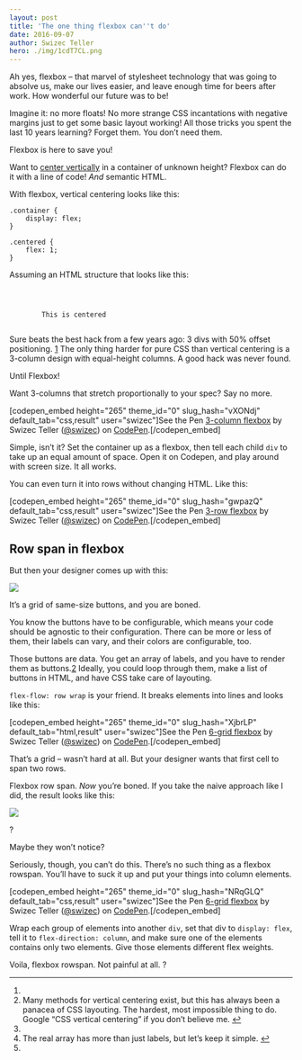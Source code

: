 ```yaml
---
layout: post
title: 'The one thing flexbox can''t do'
date: 2016-09-07
author: Swizec Teller
hero: ./img/1cdT7CL.png
---
```

Ah yes, flexbox – that marvel of stylesheet technology that was going to absolve us, make our lives easier, and leave enough time for beers after work. How wonderful our future was to be!



Imagine it: no more floats! No more strange CSS incantations with negative margins just to get some basic layout working! All those tricks you spent the last 10 years learning? Forget them. You don’t need them.



Flexbox is here to save you!



Want to [center vertically](https://philipwalton.github.io/solved-by-flexbox/demos/vertical-centering/) in a container of unknown height? Flexbox can do it with a line of code! _And_ semantic HTML.



With flexbox, vertical centering looks like this:

```
.container {
	display: flex;
}

.centered {
	flex: 1;
}
```



Assuming an HTML structure that looks like this:

```

	

		This is centered
	
```



Sure beats the best hack from a few years ago: 3 divs with 50% offset positioning. [1](#fn1-11043 "see footnote") The only thing harder for pure CSS than vertical centering is a 3-column design with equal-height columns. A good hack was never found.



Until Flexbox!



Want 3-columns that stretch proportionally to your spec? Say no more.



\[codepen_embed height="265" theme_id="0" slug_hash="vXONdj" default_tab="css,result" user="swizec"]See the Pen [3-column flexbox](http://codepen.io/swizec/pen/vXONdj/) by Swizec Teller ([@swizec](http://codepen.io/swizec)) on [CodePen](http://codepen.io).\[/codepen_embed]



Simple, isn’t it? Set the container up as a flexbox, then tell each child `div` to take up an equal amount of space. Open it on Codepen, and play around with screen size. It all works.



You can even turn it into rows without changing HTML. Like this:



\[codepen_embed height="265" theme_id="0" slug_hash="gwpazQ" default_tab="css,result" user="swizec"]See the Pen [3-row flexbox](http://codepen.io/swizec/pen/gwpazQ/) by Swizec Teller ([@swizec](http://codepen.io/swizec)) on [CodePen](http://codepen.io).\[/codepen_embed]



## Row span in flexbox



But then your designer comes up with this:



![](./img/1cdT7CL.png)



It’s a grid of same-size buttons, and you are boned.



You know the buttons have to be configurable, which means your code should be agnostic to their configuration. There can be more or less of them, their labels can vary, and their colors are configurable, too.



Those buttons are data. You get an array of labels, and you have to render them as buttons.[2](#fn2-11043 "see footnote") Ideally, you could loop through them, make a list of buttons in HTML, and have CSS take care of layouting.



`flex-flow: row wrap` is your friend. It breaks elements into lines and looks like this:



\[codepen_embed height="265" theme_id="0" slug_hash="XjbrLP" default_tab="html,result" user="swizec"]See the Pen [6-grid flexbox](http://codepen.io/swizec/pen/XjbrLP/) by Swizec Teller ([@swizec](http://codepen.io/swizec)) on [CodePen](http://codepen.io).\[/codepen_embed]



That’s a grid – wasn’t hard at all. But your designer wants that first cell to span two rows.



Flexbox row span. _Now_ you’re boned. If you take the naive approach like I did, the result looks like this:



![](./img/qgcOvyK.png)



?



Maybe they won’t notice?



Seriously, though, you can’t do this. There’s no such thing as a flexbox rowspan. You’ll have to suck it up and put your things into column elements.



\[codepen_embed height="265" theme_id="0" slug_hash="NRqGLQ" default_tab="css,result" user="swizec"]See the Pen [6-grid flexbox](http://codepen.io/swizec/pen/NRqGLQ/) by Swizec Teller ([@swizec](http://codepen.io/swizec)) on [CodePen](http://codepen.io).\[/codepen_embed]



Wrap each group of elements into another `div`, set that div to `display: flex`, tell it to `flex-direction: column`, and make sure one of the elements contains only two elements. Give those elements different flex weights.



Voila, flexbox rowspan. Not painful at all. ?



* * *

1.
2. Many methods for vertical centering exist, but this has always been a panacea of CSS layouting. The hardest, most impossible thing to do. Google “CSS vertical centering” if you don’t believe me. [↩︎](#fnr1-11043 "return to article")
3.
4. The real array has more than just labels, but let’s keep it simple. [↩︎](#fnr2-11043 "return to article")
5.